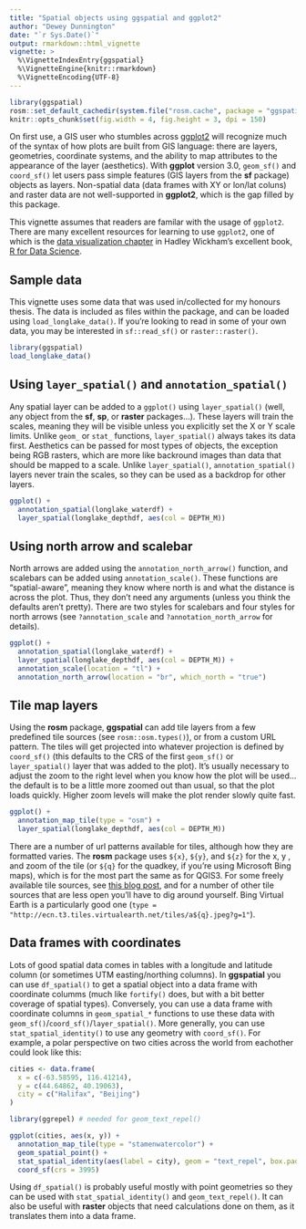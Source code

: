 ```yaml
---
title: "Spatial objects using ggspatial and ggplot2"
author: "Dewey Dunnington"
date: "`r Sys.Date()`"
output: rmarkdown::html_vignette
vignette: >
  %\VignetteIndexEntry{ggspatial}
  %\VignetteEngine{knitr::rmarkdown}
  %\VignetteEncoding{UTF-8}
---
```


```r
library(ggspatial)
rosm::set_default_cachedir(system.file("rosm.cache", package = "ggspatial"))
knitr::opts_chunk$set(fig.width = 4, fig.height = 3, dpi = 150)
```

On first use, a GIS user who stumbles across [ggplot2](https://cran.r-project.org/package=ggplot2) will recognize much of the syntax of how plots are built from GIS language: there are layers, geometries, coordinate systems, and the ability to map attributes to the appearance of the layer (aesthetics). With **ggplot** version 3.0, `geom_sf()` and `coord_sf()` let users pass simple features (GIS layers from the **sf** package) objects as layers. Non-spatial data (data frames with XY or lon/lat coluns) and raster data are not well-supported in **ggplot2**, which is the gap filled by this package.

This vignette assumes that readers are familar with the usage of `ggplot2`. There are many excellent resources for learning to use `ggplot2`, one of which is the [data visualization chapter](http://r4ds.had.co.nz/data-visualisation.html) in Hadley Wickham's excellent book, [R for Data Science](http://r4ds.had.co.nz).

## Sample data

This vignette uses some data that was used in/collected for my honours thesis. The data is included as files within the package, and can be loaded using `load_longlake_data()`. If you're looking to read in some of your own data, you may be interested in `sf::read_sf()` or `raster::raster()`.

```r
library(ggspatial)
load_longlake_data()
```

## Using `layer_spatial()` and `annotation_spatial()`

Any spatial layer can be added to a `ggplot()` using `layer_spatial()` (well, any object from the **sf**, **sp**, or **raster** packages...). These layers will train the scales, meaning they will be visible unless you explicitly set the X or Y scale limits. Unlike `geom_` or `stat_` functions, `layer_spatial()` always takes its data first. Aesthetics can be passed for most types of objects, the exception being RGB rasters, which are more like backround images than data that should be mapped to a scale. Unlike `layer_spatial()`, `annotation_spatial()` layers never train the scales, so they can be used as a backdrop for other layers.

```r
ggplot() +
  annotation_spatial(longlake_waterdf) +
  layer_spatial(longlake_depthdf, aes(col = DEPTH_M))
```

## Using north arrow and scalebar

North arrows are added using the `annotation_north_arrow()` function, and scalebars can be added using `annotation_scale()`. These functions are "spatial-aware", meaning they know where north is and what the distance is across the plot. Thus, they don't need any arguments (unless you think the defaults aren't pretty). There are two styles for scalebars and four styles for north arrows (see `?annotation_scale` and `?annotation_north_arrow` for details).

```r
ggplot() +
  annotation_spatial(longlake_waterdf) +
  layer_spatial(longlake_depthdf, aes(col = DEPTH_M)) +
  annotation_scale(location = "tl") +
  annotation_north_arrow(location = "br", which_north = "true")
```

## Tile map layers

Using the **rosm** package, **ggspatial** can add tile layers from a few predefined tile sources (see `rosm::osm.types()`), or from a custom URL pattern. The tiles will get projected into whatever projection is defined by `coord_sf()` (this defaults to the CRS of the first `geom_sf()` or `layer_spatial()` layer that was added to the plot). It's usually necessary to adjust the zoom to the right level when you know how the plot will be used...the default is to be a little more zoomed out than usual, so that the plot loads quickly. Higher zoom levels will make the plot render slowly quite fast.

```r
ggplot() +
  annotation_map_tile(type = "osm") +
  layer_spatial(longlake_depthdf, aes(col = DEPTH_M))
```

There are a number of url patterns available for tiles, although how they are formatted varies. The **rosm** package uses `${x}`, `${y}`, and `${z}` for the x, y , and zoom of the tile (or `${q}` for the quadkey, if you're using Microsoft Bing maps), which is for the most part the same as for QGIS3. For some freely available tile sources, see [this blog post](https://www.xyht.com/spatial-itgis/using-openstreetmap-basemaps-qgis-3-0/), and for a number of other tile sources that are less open you'll have to dig around yourself. Bing Virtual Earth is a particularly good one (`type = "http://ecn.t3.tiles.virtualearth.net/tiles/a${q}.jpeg?g=1"`).

## Data frames with coordinates

Lots of good spatial data comes in tables with a longitude and latitude column (or sometimes UTM easting/northing columns). In **ggspatial** you can use `df_spatial()` to get a spatial object into a data frame with coordinate columms (much like `fortify()` does, but with a bit better coverage of spatial types). Conversely, you can use a data frame with coordinate columns in `geom_spatial_*` functions to use these data with `geom_sf()`/`coord_sf()`/`layer_spatial()`. More generally, you can use `stat_spatial_identity()` to use any geometry with `coord_sf()`. For example, a polar perspective on two cities across the world from eachother could look like this:

```r
cities <- data.frame(
  x = c(-63.58595, 116.41214), 
  y = c(44.64862, 40.19063), 
  city = c("Halifax", "Beijing")
)

library(ggrepel) # needed for geom_text_repel()

ggplot(cities, aes(x, y)) +
  annotation_map_tile(type = "stamenwatercolor") +
  geom_spatial_point() +
  stat_spatial_identity(aes(label = city), geom = "text_repel", box.padding = 1) +
  coord_sf(crs = 3995)
```

Using `df_spatial()` is probably useful mostly with point geometries so they can be used with `stat_spatial_identity()` and `geom_text_repel()`. It can also be useful with **raster** objects that need calculations done on them, as it translates them into a data frame.
